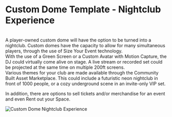 # Custom Dome Template - Nightclub Experience
<br />
A player-owned custom dome will have the option to be turned into a nightclub. Custom domes have the capacity to allow for many simultaneous players, through the use of Size Your Event technology. 
<br />
With the use of a Green Screen or a Custom Avatar with Motion Capture, the DJ could virtually come alive on stage. A live stream or recorded set could be projected at the same time on multiple 200ft screens.

<br />
Various themes for your club are made available through the Community Built Asset Marketplace. This could include a futuristic neon nightclub in front of 1000 people, or a cozy underground scene in an invite-only VIP set.
<br />

In addition, there are options to sell tickets and/or merchandise for an event and even Rent out your Space. 
<br />

<div className="img-center">
  <img src="/images/custom-domes/nightclub-experience.avif" alt="Custom Dome Nightclub Experience" />
</div>
